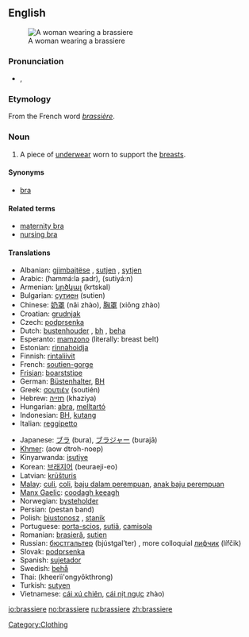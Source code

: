 {{wikipedia}}
==English==
[[Image:Buestenhalter-2.jpg|thumb|A woman wearing a brassiere]]

===Pronunciation===
*{{IPA|/brə'ziɻ/}}, {{SAMPA|/'/}}

===Etymology===
From the French word ''[[brassière]]''.

===Noun===
{{en-noun}}

# A piece of [[underwear]] worn to support the [[breasts]].

====Synonyms====
*[[bra]]

====Related terms====

*[[maternity bra]]
*[[nursing bra]]

====Translations====
{{top}}
*Albanian: [[gjimbajtëse]] {{f}}, [[sutjen]] {{f}}, [[sytjen]] {{f}}
*Arabic: {{ARchar|[[حمالة صدر]]}} (ħammá:la ʂadr), {{ARchar|[[سوتيان]]}} (sutiyá:n) {{m}}
*Armenian: [[կրծկալ]] (krtskal)
*Bulgarian: [[сутиен]] (sutien) {{m}}
*Chinese: [[奶罩]] (nǎi zhào), [[胸罩]] (xiōng zhào)
*Croatian: [[grudnjak]]
*Czech: [[podprsenka]]
*Dutch: [[bustenhouder]] {{m}}, [[bh]] {{m}}, [[beha]] {{m}}
*Esperanto: [[mamzono]] (literally: breast belt)
*Estonian: [[rinnahoidja]]
*Finnish: [[rintaliivit]] {{p}}
*French: [[soutien-gorge]] {{m}}
*[[Frisian]]: [[boarststipe]]
*German: [[Büstenhalter]], [[BH]] {{m}}
*Greek: [[σουτιέν]] (soutién)
*Hebrew: [[חזייה]] (khaziya) {{f}}
*Hungarian: [[abra]], [[melltartó]]
*Indonesian: [[BH]], [[kutang]]
*Italian: [[reggipetto]]
{{mid}}
*Japanese: [[ブラ]] (bura), [[ブラジャー]] (burajā)
*[[Khmer]]: {{KMchar|[[ឤវទនាប់]]}} (aow dtroh-noep)
*Kinyarwanda: [[isutiye]]
*Korean: [[브래지어]] (beuraeji-eo)
*Latvian: [[krūšturis]]
*[[Malay]]: [[culi]], [[coli]], [[baju dalam perempuan]], [[anak baju perempuan]]
*[[Manx Gaelic]]: [[coodagh keeagh]]
*Norwegian: [[bysteholder]]
*Persian: {{FAchar|[[پستان بند]]}} (pestan band)
*Polish: [[biustonosz]] {{m}}, [[stanik]] {{m}}
*Portuguese: [[porta-scios]], [[sutiã]], [[camisola]]
*Romanian: [[brasieră]], [[sutien]]
*Russian: [[бюстгальтер]] (bjústgal’ter) {{m}}, more colloquial [[лифчик]] (lífčik) {{m}}
*Slovak: [[podprsenka]] {{f}}
*Spanish: [[sujetador]] {{m}}
*Swedish: [[behå]]
*Thai: {{THchar|[[เครื่องยกทรง]]}} (kheerìì'ongyôkthrong)
*Turkish: [[sutyen]]
*Vietnamese: [[cái xú chiên]], [[cái nịt ngực]] zhào)
{{bottom}}

[[Category:Clothing]]

[[io:brassiere]]
[[no:brassiere]]
[[ru:brassiere]]
[[zh:brassiere]]